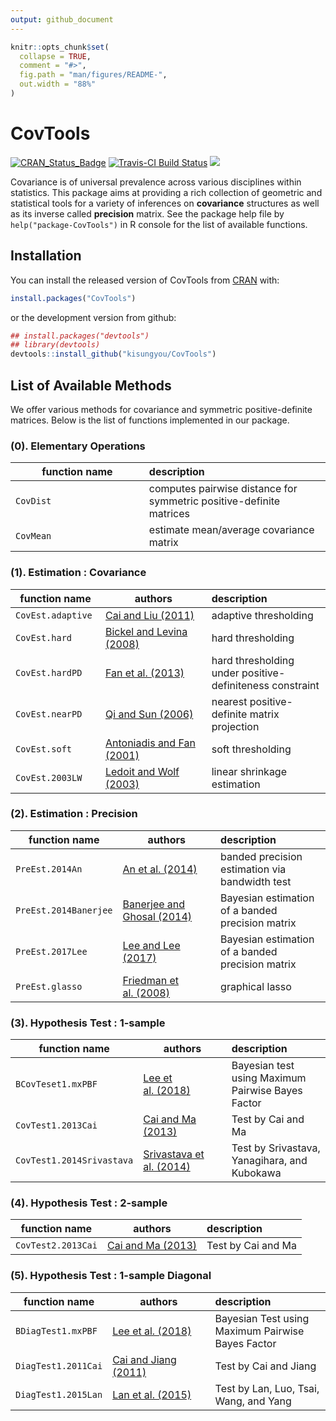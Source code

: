 ```yaml
---
output: github_document
---
```


<!-- README.md is generated from README.Rmd. Please edit that file -->

```r
knitr::opts_chunk$set(
  collapse = TRUE,
  comment = "#>",
  fig.path = "man/figures/README-",
  out.width = "88%"
)
```
# CovTools

[![CRAN_Status_Badge](http://www.r-pkg.org/badges/version/CovTools?color=green)](https://cran.r-project.org/package=CovTools)
[![Travis-CI Build Status](https://travis-ci.org/kisungyou/CovTools.svg?branch=master)](https://travis-ci.org/kisungyou/CovTools)
[![](https://cranlogs.r-pkg.org/badges/CovTools)](https://cran.r-project.org/package=CovTools)

Covariance is of universal prevalence across various disciplines within statistics. 
This package aims at providing a rich collection of geometric and statistical tools for a variety of inferences on **covariance** structures as well as its inverse called **precision** matrix. See the package help file by `help("package-CovTools")` in R console for the list of available functions.

## Installation

You can install the released version of CovTools from [CRAN](https://CRAN.R-project.org) with:

``` r
install.packages("CovTools")
```
or the development version from github:
```r
## install.packages("devtools")
## library(devtools)
devtools::install_github("kisungyou/CovTools")
```

## List of Available Methods

We offer various methods for covariance and symmetric positive-definite matrices. Below is the list of functions implemented in our package.

### (0). Elementary Operations
| function name | description |
|---------------|:-------------------|
| `CovDist` | computes pairwise distance for symmetric positive-definite matrices |
| `CovMean` | estimate mean/average covariance matrix |

### (1). Estimation : Covariance
| function name | authors | description    |
|---------------|------------------|:-------------------|
| `CovEst.adaptive`| [Cai and Liu (2011)][1] | adaptive thresholding |
| `CovEst.hard`    | [Bickel and Levina (2008)][2] | hard thresholding |
| `CovEst.hardPD`  | [Fan et al. (2013)][3] | hard thresholding under positive-definiteness constraint |
| `CovEst.nearPD`  | [Qi and Sun (2006)][4] | nearest positive-definite matrix projection |
| `CovEst.soft`    | [Antoniadis and Fan (2001)][5] | soft thresholding |
| `CovEst.2003LW`  | [Ledoit and Wolf (2003)][17] | linear shrinkage estimation |


### (2). Estimation : Precision
| function name | authors | description    |
|---------------|------------------|:-------------------|
| `PreEst.2014An` | [An et al. (2014)][6] | banded precision estimation via bandwidth test |
| `PreEst.2014Banerjee` | [Banerjee and Ghosal (2014)][7] | Bayesian estimation of a banded precision matrix |
| `PreEst.2017Lee` | [Lee and Lee (2017)][8] | Bayesian estimation of a banded precision matrix |
| `PreEst.glasso` | [Friedman et al. (2008)][9] | graphical lasso |

### (3). Hypothesis Test : 1-sample 
| function name | authors | description    |
|---------------|------------------|:-------------------|
| `BCovTeset1.mxPBF` | [Lee et al. (2018)][10] | Bayesian test using Maximum Pairwise Bayes Factor |
| `CovTest1.2013Cai` | [Cai and Ma (2013)][11] | Test by Cai and Ma |
| `CovTest1.2014Srivastava` | [Srivastava et al. (2014)][12] | Test by Srivastava, Yanagihara, and Kubokawa |

### (4). Hypothesis Test : 2-sample
| function name | authors | description    |
|---------------|------------------|:-------------------|
| `CovTest2.2013Cai` | [Cai and Ma (2013)][13] | Test by Cai and Ma |

### (5). Hypothesis Test : 1-sample Diagonal
| function name | authors | description    |
|---------------|------------------|:-------------------|
| `BDiagTest1.mxPBF`  | [Lee et al. (2018)][14] | Bayesian Test using Maximum Pairwise Bayes Factor |
| `DiagTest1.2011Cai` | [Cai and Jiang (2011)][15] | Test by Cai and Jiang |
| `DiagTest1.2015Lan` | [Lan et al. (2015)][16] | Test by Lan, Luo, Tsai, Wang, and Yang |


[17]: https://doi.org/10.1016/S0927-5398(03)00007-0
[16]: http://www.tandfonline.com/doi/abs/10.1080/07350015.2014.923317
[15]: http://projecteuclid.org/euclid.aos/1305292044.
[14]: http://arxiv.org/abs/1809.03105
[13]: https://doi.org/10.3150/12-BEJ455
[12]: https://doi.org/10.1016/j.jmva.2014.06.003
[11]: https://doi.org/10.3150/12-BEJ455
[10]: http://arxiv.org/abs/1809.03105
[9]: https://doi.org/10.1093/biostatistics/kxm045
[8]: https://arxiv.org/abs/1707.01143
[7]: https://doi.org/10.1214/14-EJS945
[6]: https://doi.org/10.1093/biomet/asu006
[5]: https://doi.org/10.1198/016214501753208942
[4]: https://doi.org/10.1137/050624509
[3]: https://doi.org/10.1111/rssb.12016
[2]: https://projecteuclid.org/euclid.aos/1231165180
[1]: https://www.tandfonline.com/doi/abs/10.1198/jasa.2011.tm10560



